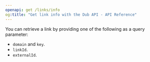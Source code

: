 ```yaml
---
openapi: get /links/info
og:title: "Get link info with the Dub API - API Reference"
---
```


You can retrieve a link by providing one of the following as a query parameter:

- `domain` and `key`.
- `linkId`.
- `externalId`.
